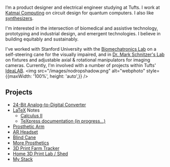 

<NameTransition />

I’m a product designer and electrical engineer studying at Tufts. I work at [Katmai Computing](https://www.katmaicomputing.com/) on circuit design for quantum computers. I also like [synthesizers](https://instagram.com/scenicsynths).

I'm interested in the intersection of biomedical and assistive technology, prototyping and industrial design, and emergent technologies. I believe in building equitably and sustainably.

I've worked with Stanford University with the [Biomechatronics Lab](https://biomechatronics.stanford.edu/) on a self-steering cane for the visually impaired, and in [Dr. Mark Schnitzer's Lab](https://pyramidal.stanford.edu/) on fixtures and adjustable axial & rotational manipulators for imaging cameras. Currently, I'm involved with a number of projects within Tufts' [IdeaLAB](https://sites.tufts.edu/idea/).
<img 
    src="/images/nodropshadow.png" 
    alt="webphoto" 
    style={{maxWidth: '100%', height: 'auto',}}
      />

## Projects

- [24-Bit Analog-to-Digital Converter](/n/adc)
- [LaTeX](https://www.latex-project.org/about/) Notes
    - [Calculus II](/n/calc2latex)
    - [TeXpress documentation (in progress...)](/n/texpress)
- [Prosthetic Arm](/n/octograsp)
- [AR Headset](/n/photon)
- [Blind Cane](/n/surround)
- [More Prosthetics](/n/prosthetics)
- [3D Print Farm Tracker](/n/3dprint)
- [Home 3D Print Lab / Shed](/n/homeprintfarm)
- [My Stack](/n/mystack)